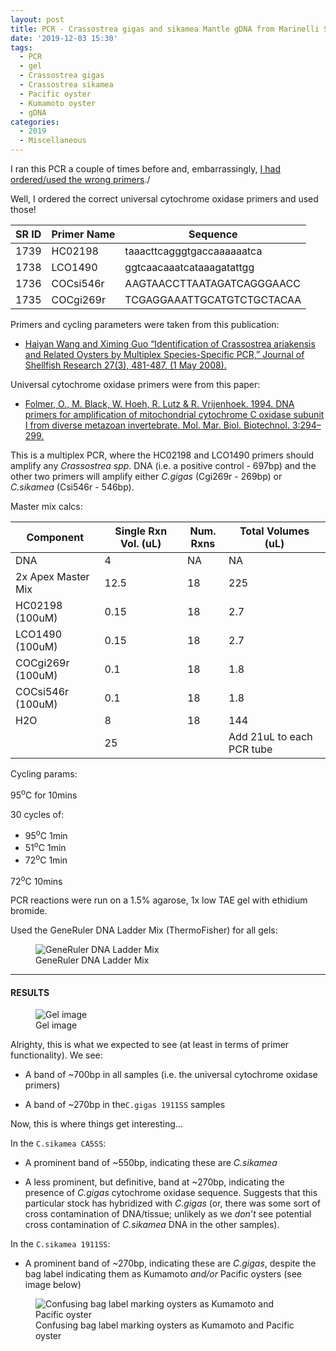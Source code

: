 ```yaml
---
layout: post
title: PCR - Crassostrea gigas and sikamea Mantle gDNA from Marinelli Shellfish Company
date: '2019-12-03 15:30'
tags:
  - PCR
  - gel
  - Crassostrea gigas
  - Crassostrea sikamea
  - Pacific oyster
  - Kumamoto oyster
  - gDNA
categories:
  - 2019
  - Miscellaneous
---
```

I ran this PCR a couple of times before and, embarrassingly, [I had ordered/used the wrong primers](https://robertslab.github.io/sams-notebook/posts/2019/2019-11-21-PCR-Crassostrea-gigas-and-sikamea-Mantle-gDNA-from-Marinellie-Shellfish-Company-No-Multiplex.html)./

Well, I ordered the correct universal cytochrome oxidase primers and used those!

| SR ID | Primer Name | Sequence                   |
|-------|-------------|----------------------------|
| 1739  | HC02198     | taaacttcagggtgaccaaaaaatca |
| 1738  | LCO1490     | ggtcaacaaatcataaagatattgg  |
| 1736  | COCsi546r   | AAGTAACCTTAATAGATCAGGGAACC |
| 1735  | COCgi269r   | TCGAGGAAATTGCATGTCTGCTACAA |


Primers and cycling parameters were taken from this publication:

- [Haiyan Wang and Ximing Guo "Identification of Crassostrea ariakensis and Related Oysters by Multiplex Species-Specific PCR," Journal of Shellfish Research 27(3), 481-487, (1 May 2008).](https://www.researchgate.net/profile/Ximing_Guo/publication/259643859_Identification_of_Crassostrea_ariakensis_and_related_oysters_by_multiplex_species-specific_PCR/links/55c79eb708aeb9756746e35e/Identification-of-Crassostrea-ariakensis-and-related-oysters-by-multiplex-species-specific-PCR.pdf)

Universal cytochrome oxidase primers were from this paper:

- [Folmer, O., M. Black, W. Hoeh, R. Lutz & R. Vrijenhoek. 1994. DNA
primers for amplification of mitochondrial cytochrome C oxidase
subunit I from diverse metazoan invertebrate. Mol. Mar. Biol.
Biotechnol. 3:294–299.](https://www.researchgate.net/publication/15316743_DNA_primers_for_amplification_of_mitochondrial_Cytochrome_C_oxidase_subunit_I_from_diverse_metazoan_invertebrates)


This is a multiplex PCR, where the HC02198 and LCO1490 primers should amplify any _Crassostrea spp._ DNA (i.e. a positive control - 697bp) and the other two primers will amplify either _C.gigas_ (Cgi269r - 269bp) or _C.sikamea_ (Csi546r - 546bp).

Master mix calcs:

| Component              | Single Rxn Vol. (uL) | Num. Rxns | Total Volumes (uL)        |
|------------------------|----------------------|-----------|---------------------------|
| DNA                    | 4                    | NA        | NA                        |
| 2x Apex Master Mix | 12.5                 | 18        | 225                       |
| HC02198 (100uM)              | 0.15                 | 18        | 2.7                       |
| LCO1490 (100uM)           | 0.15                 | 18        | 2.7                       |
| COCgi269r (100uM)           | 0.1                  | 18        | 1.8                       |
| COCsi546r (100uM)            | 0.1                  | 18        | 1.8                       |
| H2O                    | 8                    | 18        | 144                       |
|                        | 25                   |           | Add 21uL to each PCR tube |


Cycling params:

95<sup>o</sup>C for 10mins

30 cycles of:

- 95<sup>o</sup>C 1min
- 51<sup>o</sup>C 1min
- 72<sup>o</sup>C 1min

72<sup>o</sup>C 10mins

PCR reactions were run on a 1.5% agarose, 1x low TAE gel with ethidium bromide.

Used the GeneRuler DNA Ladder Mix (ThermoFisher) for all gels:

![GeneRuler DNA Ladder Mix](https://github.com/RobertsLab/resources/blob/master/protocols/Commercial_Protocols/ThermoFisher_OgeneRuler_DNA_Ladder_Mix_F100439.jpg?raw=true)


---

#### RESULTS


![Gel image](https://github.com/RobertsLab/sams-notebook/blob/master/images/20191203_gel_cgigas_csikamea_PCR.jpg?raw=true)



Alrighty, this is what we expected to see (at least in terms of primer functionality). We see:

- A band of ~700bp in all samples (i.e. the universal cytochrome oxidase primers)

- A band of ~270bp in the`C.gigas 1911SS` samples


Now, this is where things get interesting...

In the `C.sikamea CA5SS`:

- A prominent band of ~550bp, indicating these are _C.sikamea_

- A less prominent, but definitive, band at ~270bp, indicating the presence of _C.gigas_ cytochrome oxidase sequence. Suggests that this particular stock has hybridized with _C.gigas_ (or, there was some sort of cross contamination of DNA/tissue; unlikely as we _don't_ see potential cross contamination of _C.sikamea_ DNA in the other samples).

In the `C.sikamea 1911SS`:

- A prominent band of ~270bp, indicating these are _C.gigas_, despite the bag label indicating them as Kumamoto _and/or_ Pacific oysters (see image below)


![Confusing bag label marking oysters as Kumamoto and Pacific oyster](https://github.com/RobertsLab/sams-notebook/blob/master/images/20191030_marinelli_shellfish-04.jpg?raw=true)
